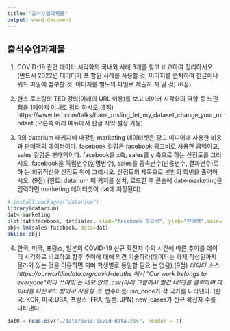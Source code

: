 ```yaml
---
title: "출석수업과제물"
output: word_document
---
```


## 출석수업과제물

1.	COVID-19 관련 데이터 시각화의 국내외 사례 3개를 찾고 비교하여 정리하시오. (반드시 2022년 데이터가 포 함된 사례를 사용할 것. 이미지를 캡처하여 한글이나 워드 파일에 첨부할 것. 이미지를 별도의 파일로 제출하 지 말 것) (6점) 

2.	한스 로즈링의 TED 강의(아래의 URL 이용)를 보고 데이터 시각화의 역할 등 느낀 점을 1페이지 이내로 정리 하시오.(6점) https://www.ted.com/talks/hans_rosling_let_my_dataset_change_your_mindset (오른쪽 아래 메뉴에서 한글 자막 설정 가능) 


3.	R의 datarium 패키지에 내장된 marketing 데이터셋은 광고 미디어에 사용한 비용과 판매액의 데이터이다. facebook 컬럼은 facebook 광고비로 사용한 금액이고, sales 컬럼은 판매액이다. facebook을 x축, sales를 y 축으로 하는 산점도를 그리시오. facebook을 독립변수(설명변수), sales를 종속변수(반응변수, 결과변수)로 하 는 회귀직선을 산점도 위에 그리시오. 산점도의 제목으로 본인의 학번을 출력하시오. (9점) (힌트: datarium 패 키지를 설치, 로드한 후 콘솔에 dat<-marketing을 입력하면 marketing 데이터셋이 dat에 저장된다) 
```r
# install.packages("datarium")
library(datarium)
dat<-marketing
plot(dat$facebook, dat$sales, xlab="facebook 광고비", ylab="판매액",main="202135-368864")
obj<-lm(sales~facebook, data=dat)
abline(obj)
```

4.	한국, 미국, 프랑스, 일본의 COVID-19 신규 확진자 수의 시간에 따른 추이를 데이터 시각화로 비교하고 향후 추이에 대해 의견 기술하라(데이터는 과제 작성일까지 올라와 있는 것을 이용하면 되며 학생별로 동일할 필요 는 없음).(9점) *데이터 소스: https://ourworldindata.org/covid-deaths 에서 “Our work belongs to everyone“이라 쓰여있 는 네모 안의 .csv(아래 그림에서 빨간 네모)를 클릭하여 데이터를 다운로드 받아서 사용할 것. *변수이름: iso_code가 각 국가를 나타낸다. (한국: KOR, 미국:USA, 프랑스: FRA, 일본: JPN) new_cases가 신규 확진자 수를 나타낸다.
```r
dat0 = read.csv("./data/owid-covid-data.csv", header = T)

```

